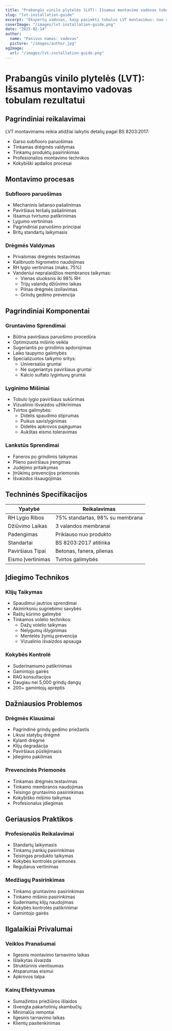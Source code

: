 ```yaml
---
title: "Prabangūs vinilo plytelės (LVT): Išsamus montavimo vadovas tobulam rezultatui"
slug: "lvt-installation-guide"
excerpt: "Ekspertų vadovas, kaip pasiekti tobulus LVT montavimus: nuo subflooro paruošimo iki galutinio apdailos, laikantis BS 8203:2017 standartų, kad rezultatai būtų ilgaamžiai."
coverImage: "/images/lvt-installation-guide.png"
date: "2025-02-14"
author:
  name: "Pasivus namas: vadovas"
  picture: "/images/author.jpg"
ogImage:
  url: "/images/lvt-installation-guide.png"
---
```


# Prabangūs vinilo plytelės (LVT): Išsamus montavimo vadovas tobulam rezultatui

## Pagrindiniai reikalavimai

LVT montavimams reikia atidžiai laikytis detalių pagal BS 8203:2017:

- Garso subflooro paruošimas
- Tinkamas drėgmės valdymas
- Tinkamų produktų pasirinkimas
- Profesionalios montavimo technikos
- Kokybiški apdailos procesai

## Montavimo procesas

### Subflooro paruošimas
- Mechaninis laitanso pašalinimas
- Paviršiaus teršalų pašalinimas
- Išsamus tvirtumo patikrinimas
- Lygumo vertinimas
- Pagrindiniai paruošimo principai
- Britų standartų laikymasis

### Drėgmės Valdymas
- Privalomas drėgmės testavimas
- Kalibruoto higrometro naudojimas
- RH lygio vertinimas (maks. 75%)
- Vandeniui nepralaidžios membranos taikymas:
  - Vienas sluoksnis iki 98% RH
  - Trijų valandų džiūvimo laikas
  - Pilnas drėgmės izoliavimas
  - Grindų gedimo prevencija

## Pagrindiniai Komponentai

### Gruntavimo Sprendimai
- Būtina paviršiaus paruošimo procedūra
- Optimizuota mišinio veikla
- Sugeriantis po grindimis apdorojimas
- Laiko taupymo galimybės
- Specializuotos taikymo sritys:
  - Universalūs gruntai
  - Ne sugeriantys paviršiaus gruntai
  - Kalcio sulfato lygintuvų gruntai

### Lyginimo Mišiniai
- Tobulo lygio paviršiaus sukūrimas
- Vizualinio išvaizdos užtikrinimas
- Tvirtos galimybės:
  - Didelis spaudimo stiprumas
  - Puikus savislyginimas
  - Didelės apkrovos pajėgumas
  - Aukštas eismo toleravimas

### Lankstūs Sprendimai
- Faneros po grindimis taikymas
- Plieno paviršiaus įrengimas
- Judėjimo pritaikymas
- Įtrūkimų prevencijos priemonės
- Išvaizdos išsaugojimas

## Techninės Specifikacijos

| Ypatybė | Reikalavimas |
|---------|--------------|
| RH Lygio Ribos | 75% standartas, 98% su membrana |
| Džiūvimo Laikas | 3 valandos membranai |
| Padengimas | Priklauso nuo produkto |
| Standartai | BS 8203:2017 atitinka |
| Paviršiaus Tipai | Betonas, fanera, plienas |
| Eismo Įvertinimas | Tvirtos galimybės |

## Įdiegimo Technikos

### Klijų Taikymas
- Spaudimui jautrios sprendimai
- Akimirksniu sugriebimo savybės
- Raštų kūrimo galimybė
- Tinkamos volelio technikos:
  - Dažų volelio taikymas
  - Nelygumų išlyginimas
  - Mentelės žymių prevencija
  - Vizualinio išvaizdos apsauga

### Kokybės Kontrolė
- Suderinamumo patikrinimas
- Gamintojo gairės
- RAG konsultacijos
- Daugiau nei 5,000 grindų dangų
- 200+ gamintojų aprėptis

## Dažniausios Problemos

### Drėgmės Klausimai
- Pagrindinė grindų gedimo priežastis
- Likusi statybų drėgmė
- Kylanti drėgmė
- Klijų degradacija
- Paviršiaus pūslėjimasis
- Įdiegimo pakilimas

### Prevencinės Priemonės
- Tinkamas drėgmės testavimas
- Tinkamo membranos naudojimas
- Teisingo gruntavimo pasirinkimas
- Kokybiško mišinio taikymas
- Profesionalus įdiegimas

## Geriausios Praktikos

### Profesionalūs Reikalavimai
- Standartų laikymasis
- Tinkamų įrankių pasirinkimas
- Teisingas produkto taikymas
- Kokybės kontrolės priemonės
- Reguliarus vertinimas

### Medžiagų Pasirinkimas
- Tinkamo gruntavimo pasirinkimas
- Tinkamo mišinio pasirinkimas
- Suderinamų klijų naudojimas
- Kokybės kontrolės patikrinimai
- Gamintojo gairės

## Ilgalaikiai Privalumai

### Veiklos Pranašumai
- Ilgesnis montavimo tarnavimo laikas
- Išlaikytas išvaizda
- Struktūrinis vientisumas
- Atsparumas eismui
- Apkrovos talpa

### Kainų Efektyvumas
- Sumažintos priežiūros išlaidos
- Išvengta pakartotinių skambučių
- Minimalūs remontai
- Ilgesnis tarnavimo laikas
- Klientų pasitenkinimas